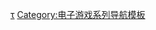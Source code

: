 {{Navbox
| name = 地球冒險系列
| title = [[地球冒險系列]]
| image = [[File:Mother-series-Earth-gold.png|75px]]
| state = {{{state|autocollapse}}}
| listclass = hlist

| group1 = 主要遊戲
| list1 =
* [[地球冒險]]
* [[地球冒险2 基格的逆袭|2]]
* [[地球冒險3|3]]
** {{link-en|地球冒险3的开发过程|Development of Mother 3|开发过程}}
** [[地球冒险3非官方英文版|非官方英文版]]


| group2 = 角色
| list2 =
* {{lj|奈斯 (地球冒险)|ネス (MOTHER2)|奈斯}}
* {{le|基格 (地球冒险)|Giygas|基格}}
* {{lj|琉加|リュカ (MOTHER3)}}
* {{lj|波奇·明奇|ポーキー・ミンチ}}
* {{lj|星人 (地球冒险)|スターマン (MOTHER)|星人}}
* {{lj|土星先生|どせいさん}}

| group3 = 相關遊戲
| list3 =
* [[任天堂明星大亂鬥系列]]
* [[Undertale]]
* {{le|Oddity|Oddity (video game)|Oddity}}

| group4 = 相關人物
| list4 =
* [[糸井重里]]
* [[岩田聰]]
* [[田中宏和]]
* {{lj|鈴木慶一}}
* {{lj|井上信行}}
* {{le|马库斯·林德布洛姆|Marcus Lindblom}}

| group5 = 相關公司
| list5 =
* [[任天堂]]
* [[Creatures|Ape Inc.]]
* [[HAL研究所]]
* [[1-UP工作室|Brownie Brown]]

| group6 = 相關條目
| list6 =
* {{link-en|地球冒险粉丝|EarthBound fandom}}
* {{link-en|地球冒险系列音乐列表|Music of the Mother series|音乐列表}}
* {{Link-ja|PSI系统|MOTHERシリーズのPSI体系}}

}}<noinclude>
{{collapsible option}}

{{DEFAULTSORT:Mother}}
[[Category:地球冒險系列|τ]]
[[Category:电子游戏系列导航模板]]
</noinclude>